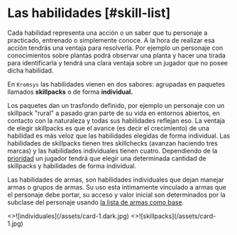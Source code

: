 
# Las habilidades [#skill-list]

Cada habilidad representa una acción o un saber que tu personaje a practicado, entrenado
o simplemente conoce. A la hora de realizar esa acción tendrás una ventaja para resolverla.
Por ejemplo un personaje con conocimientos sobre plantas podrá observar una planta
y hacer una tirada para identificarla y tendrá una clara ventaja sobre un jugador
que no posee dicha habilidad.

En `Kromsys` las habilidades vienen en dos sabores: agrupadas en paquetes llamados
**skillpacks** o de forma **individual.**

Los paquetes dan un trasfondo definido, por ejemplo un personaje con un skillpack
"rural" a pasado gran parte de su vida en entornos abiertos, en contacto con la naturaleza
y todas sus habilidades reflejan eso. La ventaja de elegir skillpacks es que el avance
(es decir el crecimiento) de una habilidad es más veloz que las habilidades elegidas
de forma individual. Las habilidades de skillpacks tienen tres skillchecks (avanzan
haciendo tres marcas) y las habilidades individuales tienen cuatro. Dependiendo de
la [prioridad](/docs/character-creation/creation-tables/TC2) un jugador tendrá que
elegir una determinada cantidad de skillpacks y habilidades de forma individual.

Las habilidades de armas, son habilidades individuales 
que dejan manejar armas o grupos de armas. Su uso esta intimamente vinculado a
armas que el personaje debe portar, su acceso y valor inicial son determinados
por la subclase del personaje usando [la lista de armas como base](/docs/list-items/weapons).

<Cards num={3}>
  <Card
    image
    large
    arrow
    title="Individuales"
    href="/docs/list-skills/individual"
  >
    <>![individuales](/assets/card-1.dark.jpg)</>
  </Card>
  <Card image arrow large title="Skillpacks" href="/docs/list-skills/grouped">
    <>![skillpacks](/assets/card-1.jpg)</>
  </Card>
</Cards>
